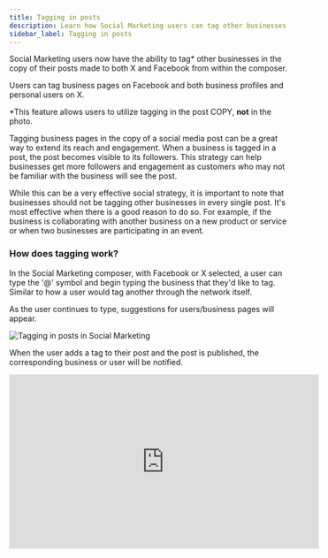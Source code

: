 ```yaml
---
title: Tagging in posts
description: Learn how Social Marketing users can tag other businesses in post content on both X (Twitter) and Facebook from within the composer.
sidebar_label: Tagging in posts
---
```


Social Marketing users now have the ability to tag* other businesses in the copy of their posts made to both X and Facebook from within the composer.

Users can tag business pages on Facebook and both business profiles and personal users on X.

*This feature allows users to utilize tagging in the post COPY, **not** in the photo.

Tagging business pages in the copy of a social media post can be a great way to extend its reach and engagement. When a business is tagged in a post, the post becomes visible to its followers. This strategy can help businesses get more followers and engagement as customers who may not be familiar with the business will see the post.

While this can be a very effective social strategy, it is important to note that businesses should not be tagging other businesses in every single post. It's most effective when there is a good reason to do so. For example, if the business is collaborating with another business on a new product or service or when two businesses are participating in an event.

### How does tagging work?

In the Social Marketing composer, with Facebook or X selected, a user can type the '@' symbol and begin typing the business that they'd like to tag. Similar to how a user would tag another through the network itself.

As the user continues to type, suggestions for users/business pages will appear.

![Tagging in posts in Social Marketing](/img/social-marketing/tagging-in-posts.png)

When the user adds a tag to their post and the post is published, the corresponding business or user will be notified.

<iframe src="https://www.loom.com/embed/54effd9b8ca54f07b47561a0085c6c9c" width="560" height="315" frameborder="0" allowFullScreen></iframe>